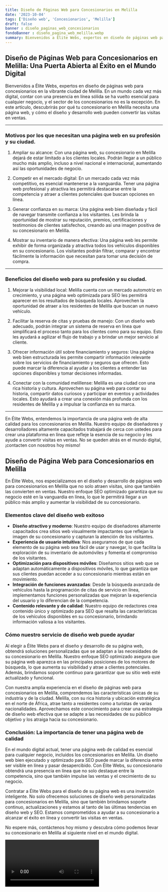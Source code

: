 ```yaml
---
title: Diseño de Páginas Web para Concesionarios en Melilla
date: '2023-10-04'
tags: ['Diseño web', 'Concesionarios', 'Melilla']
draft: false
banner : diseño_paginas_web_concesionarios
fondoBanner : diseño_pagina_web_melilla.webp
summary: Bienvenidos a Élite Webs, expertos en diseño de páginas web para concesionarios en la vibrante ciudad de Melilla. En un mundo cada vez más digital, contar con una presencia en línea sólida se ha vuelto esencial para cualquier negocio, y el sector de los concesionarios no es la excepción. En este artículo, descubrirás por qué tu concesionario en Melilla necesita una página web, y cómo el diseño y desarrollo web pueden convertir las visitas en ventas.
---
```


## Diseño de Páginas Web para Concesionarios en Melilla: Una Puerta Abierta al Éxito en el Mundo Digital

Bienvenidos a Élite Webs, expertos en diseño de páginas web para concesionarios en la vibrante ciudad de Melilla. En un mundo cada vez más digital, contar con una presencia en línea sólida se ha vuelto esencial para cualquier negocio, y el sector de los concesionarios no es la excepción. En este artículo, descubrirás por qué tu concesionario en Melilla necesita una página web, y cómo el diseño y desarrollo web pueden convertir las visitas en ventas.

---

### Motivos por los que necesitan una página web en su profesión y su ciudad.

1. Ampliar su alcance: Con una página web, su concesionario en Melilla dejará de estar limitado a los clientes locales. Podrán llegar a un público mucho más amplio, incluso a nivel nacional e internacional, aumentando así las oportunidades de negocio.

2. Competir en el mercado digital: En un mercado cada vez más competitivo, es esencial mantenerse a la vanguardia. Tener una página web profesional y atractiva les permitirá destacarse entre la competencia y atraer a clientes potenciales que buscan opciones en línea.

3. Generar confianza en su marca: Una página web bien diseñada y fácil de navegar transmite confianza a los visitantes. Les brinda la oportunidad de mostrar su reputación, premios, certificaciones y testimonios de clientes satisfechos, creando así una imagen positiva de su concesionario en Melilla.

4. Mostrar su inventario de manera efectiva: Una página web les permite exhibir de forma organizada y atractiva todos los vehículos disponibles en su concesionario. Los visitantes podrán filtrar, comparar y encontrar fácilmente la información que necesitan para tomar una decisión de compra.

---

### Beneficios del diseño web para su profesión y su ciudad.

1. Mejorar la visibilidad local: Melilla cuenta con un mercado automotriz en crecimiento, y una página web optimizada para SEO les permitirá aparecer en los resultados de búsqueda locales. Aprovechen la oportunidad de atraer a los residentes de Melilla que buscan un nuevo vehículo.

2. Facilitar la reserva de citas y pruebas de manejo: Con un diseño web adecuado, podrán integrar un sistema de reserva en línea que simplificará el proceso tanto para los clientes como para su equipo. Esto les ayudará a agilizar el flujo de trabajo y a brindar un mejor servicio al cliente.

3. Ofrecer información útil sobre financiamiento y seguros: Una página web bien estructurada les permite compartir información relevante sobre los servicios de financiamiento y seguros que ofrecen. Esto puede marcar la diferencia al ayudar a los clientes a entender las opciones disponibles y tomar decisiones informadas.

4. Conectar con la comunidad melillense: Melilla es una ciudad con una rica historia y cultura. Aprovechen su página web para contar su historia, compartir datos curiosos y participar en eventos y actividades locales. Esto ayudará a crear una conexión más profunda con los residentes de Melilla y a impulsar la confianza en su marca.

---

En Élite Webs, entendemos la importancia de una página web de alta calidad para los concesionarios en Melilla. Nuestro equipo de diseñadores y desarrolladores altamente capacitados trabajará de cerca con ustedes para crear una plataforma en línea que refleje la esencia de su negocio y les ayude a convertir visitas en ventas. No se queden atrás en el mundo digital, ¡contacten con nosotros hoy mismo!

<GifSeo />

<Cta />

## Diseño de Página Web para Concesionarios en Melilla

En Élite Webs, nos especializamos en el diseño y desarrollo de páginas web para concesionarios en Melilla que no solo atraen visitas, sino que también las convierten en ventas. Nuestro enfoque SEO optimizado garantiza que su negocio esté en la vanguardia en línea, lo que le permitirá llegar a un público más amplio y aumentar la visibilidad de su concesionario.

### Elementos clave del diseño web exitoso

- **Diseño atractivo y moderno**: Nuestro equipo de diseñadores altamente capacitados crea sitios web visualmente impactantes que reflejan la imagen de su concesionario y capturan la atención de los visitantes.
- **Experiencia de usuario intuitiva**: Nos aseguramos de que cada elemento de su página web sea fácil de usar y navegar, lo que facilita la exploración de su inventario de automóviles y fomenta el compromiso de los visitantes.
- **Optimización para dispositivos móviles**: Diseñamos sitios web que se adaptan automáticamente a dispositivos móviles, lo que garantiza que sus clientes puedan acceder a su concesionario mientras están en movimiento.
- **Integración de funciones avanzadas**: Desde la búsqueda avanzada de vehículos hasta la programación de citas de servicio en línea, implementamos funciones personalizadas que mejoran la experiencia del usuario y lo diferencian de la competencia.
- **Contenido relevante y de calidad**: Nuestro equipo de redactores crea contenido único y optimizado para SEO que resalta las características de los vehículos disponibles en su concesionario, brindando información valiosa a los visitantes.

### Cómo nuestro servicio de diseño web puede ayudar

Al elegir a Élite Webs para el diseño y desarrollo de su página web, obtendrá soluciones personalizadas que se adaptan a las necesidades de su concesionario en Melilla. Nuestro enfoque SEO optimizado asegura que su página web aparezca en las principales posiciones de los motores de búsqueda, lo que aumenta su visibilidad y atrae a clientes potenciales. Además, brindamos soporte continuo para garantizar que su sitio web esté actualizado y funcional.

Con nuestra amplia experiencia en el diseño de páginas web para concesionarios en Melilla, comprendemos las características únicas de su industria y de la ciudad. Melilla, con su rica historia y ubicación estratégica en el norte de África, atrae tanto a residentes como a turistas de varias nacionalidades. Aprovechamos este conocimiento para crear una estrategia de diseño web efectiva que se adapte a las necesidades de su público objetivo y los atraiga hacia su concesionario.

### Conclusión: La importancia de tener una página web de calidad

En el mundo digital actual, tener una página web de calidad es esencial para cualquier negocio, incluidos los concesionarios en Melilla. Un diseño web bien ejecutado y optimizado para SEO puede marcar la diferencia entre ser visible en línea y pasar desapercibido. Con Élite Webs, su concesionario obtendrá una presencia en línea que no solo destaque entre la competencia, sino que también impulse las ventas y el crecimiento de su negocio.

Contratar a Élite Webs para el diseño de su página web es una inversión inteligente. No solo ofrecemos soluciones de diseño web personalizadas para concesionarios en Melilla, sino que también brindamos soporte continuo, actualizaciones y estamos al tanto de las últimas tendencias en diseño web y SEO. Estamos comprometidos a ayudar a su concesionario a alcanzar el éxito en línea y convertir las visitas en ventas.

No espere más, contáctenos hoy mismo y descubra cómo podemos llevar su concesionario en Melilla al siguiente nivel en el mundo digital.

<Video />

<CtaBot job='Concesionarios' city='Melilla'/>

<Gmaps query='Melilla+españa+maps' />